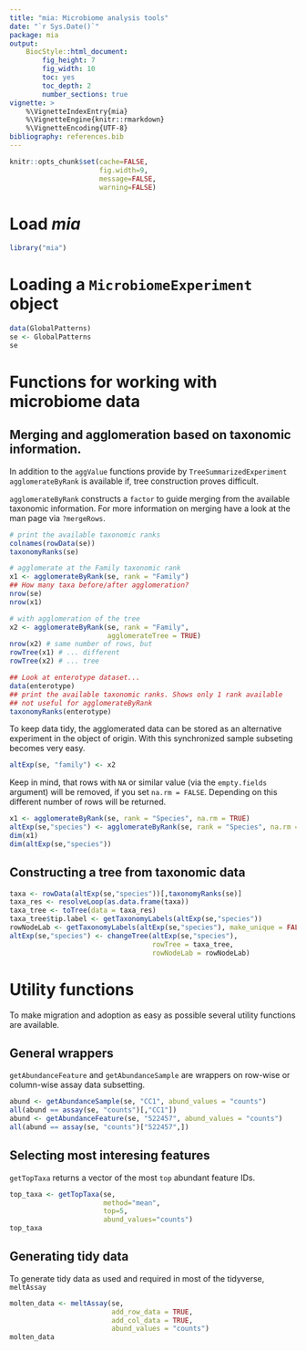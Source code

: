 ```yaml
---
title: "mia: Microbiome analysis tools"
date: "`r Sys.Date()`"
package: mia
output:
    BiocStyle::html_document:
        fig_height: 7
        fig_width: 10
        toc: yes
        toc_depth: 2
        number_sections: true
vignette: >
    %\VignetteIndexEntry{mia}
    %\VignetteEngine{knitr::rmarkdown}
    %\VignetteEncoding{UTF-8}
bibliography: references.bib
---
```


```r
knitr::opts_chunk$set(cache=FALSE,
                      fig.width=9,
                      message=FALSE,
                      warning=FALSE)
```

# Load *mia*

```r
library("mia")
```

# Loading a `MicrobiomeExperiment` object

```r
data(GlobalPatterns)
se <- GlobalPatterns
se
```

# Functions for working with microbiome data

## Merging and agglomeration based on taxonomic information.

In addition to the `aggValue` functions provide by `TreeSummarizedExperiment`
`agglomerateByRank` is available if, tree construction proves difficult.

`agglomerateByRank` constructs a `factor` to guide merging from the available
taxonomic information. For more information on merging have a look at the man
page via `?mergeRows`.

```r
# print the available taxonomic ranks
colnames(rowData(se))
taxonomyRanks(se)

# agglomerate at the Family taxonomic rank
x1 <- agglomerateByRank(se, rank = "Family")
## How many taxa before/after agglomeration?
nrow(se)
nrow(x1)

# with agglomeration of the tree
x2 <- agglomerateByRank(se, rank = "Family",
                        agglomerateTree = TRUE)
nrow(x2) # same number of rows, but
rowTree(x1) # ... different
rowTree(x2) # ... tree

## Look at enterotype dataset...
data(enterotype)
## print the available taxonomic ranks. Shows only 1 rank available
## not useful for agglomerateByRank
taxonomyRanks(enterotype)
```

To keep data tidy, the agglomerated data can be stored as an alternative 
experiment in the object of origin. With this synchronized sample subseting
becomes very easy.

```r
altExp(se, "family") <- x2
```

Keep in mind, that rows with `NA` or similar value (via the 
`empty.fields` argument) will be removed, if you set `na.rm = FALSE`. Depending
on this different number of rows will be returned.

```r
x1 <- agglomerateByRank(se, rank = "Species", na.rm = TRUE)
altExp(se,"species") <- agglomerateByRank(se, rank = "Species", na.rm = FALSE)
dim(x1)
dim(altExp(se,"species"))
```

## Constructing a tree from taxonomic data

```r
taxa <- rowData(altExp(se,"species"))[,taxonomyRanks(se)]
taxa_res <- resolveLoop(as.data.frame(taxa))
taxa_tree <- toTree(data = taxa_res)
taxa_tree$tip.label <- getTaxonomyLabels(altExp(se,"species"))
rowNodeLab <- getTaxonomyLabels(altExp(se,"species"), make_unique = FALSE)
altExp(se,"species") <- changeTree(altExp(se,"species"),
                                   rowTree = taxa_tree,
                                   rowNodeLab = rowNodeLab)
```

# Utility functions

To make migration and adoption as easy as possible several utility functions
are available.

## General wrappers

`getAbundanceFeature` and `getAbundanceSample` are wrappers on row-wise or 
column-wise assay data subsetting.

```r
abund <- getAbundanceSample(se, "CC1", abund_values = "counts")
all(abund == assay(se, "counts")[,"CC1"])
abund <- getAbundanceFeature(se, "522457", abund_values = "counts")
all(abund == assay(se, "counts")["522457",])
```

## Selecting most interesing features 

`getTopTaxa` returns a vector of the most `top` abundant feature IDs.

```r
top_taxa <- getTopTaxa(se,
                       method="mean",
                       top=5,
                       abund_values="counts")
top_taxa
```

## Generating tidy data

To generate tidy data as used and required in most of the tidyverse, `meltAssay`

```r
molten_data <- meltAssay(se,
                         add_row_data = TRUE,
                         add_col_data = TRUE,
                         abund_values = "counts")
molten_data
```

